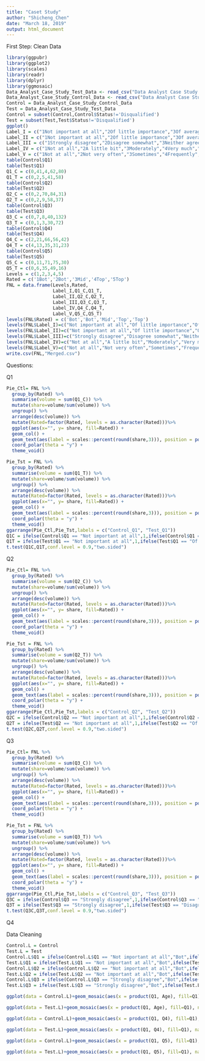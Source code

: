 ---
title: "Caset Study"
author: "Shicheng_Chen"
date: "March 18, 2019"
output: html_document
---
First Step: Clean Data
```{r}
library(ggpubr)
library(ggplot2)
library(scales)
library(readr)
library(dplyr)
library(ggmosaic)
Data_Analyst_Case_Study_Test_Data <- read_csv("Data Analyst Case Study - Test Data.csv")
Data_Analyst_Case_Study_Control_Data <- read_csv("Data Analyst Case Study - Control Data.csv")
Control = Data_Analyst_Case_Study_Control_Data
Test = Data_Analyst_Case_Study_Test_Data
Control = subset(Control,Control$Status!='Disqualified')
Test = subset(Test,Test$Status!='Disqualified')
ggplot()
Label_I = c("1Not important at all","2Of little importance","3Of average importance","4Very important","5Absolutely essential")
Label_II = c("1Not important at all","2Of little importance","3Of average importance","4Very important","5Absolutely essential")
Label_III = c("1Strongly disagree","2Disagree somewhat","3Neither agree nor disagree","4Agree somewhat","5Strongly agree")
Label_IV = c("1Not at all","2A little bit","3Moderately","4Very much","5Extremely")
Label_V = c("1Not at all","2Not very often","3Sometimes","4Frequently","5All the time")
table(Control$Q1)
table(Test$Q1)
Q1_C = c(0,41,4,62,80)
Q1_T = c(0,2,5,41,58)
table(Control$Q2)
table(Test$Q2)
Q2_C = c(0,2,70,84,31)
Q2_T = c(0,2,9,58,37)
table(Control$Q3)
table(Test$Q3)
Q3_C = c(0,7,8,40,132)
Q3_T = c(0,1,3,30,72)
table(Control$Q4)
table(Test$Q4)
Q4_C = c(2,21,66,56,42)
Q4_T = c(4,13,35,31,23)
table(Control$Q5)
table(Test$Q5)
Q5_C = c(0,11,71,75,30)
Q5_T = c(0,6,35,49,16)
Levels = c(1,2,3,4,5)
Rated = c('1Bot','2Bot','3Mid','4Top','5Top')
FNL = data.frame(Levels,Rated,
                 Label_I,Q1_C,Q1_T,
                 Label_II,Q2_C,Q2_T,
                 Label_III,Q3_C,Q3_T,
                 Label_IV,Q4_C,Q4_T,
                 Label_V,Q5_C,Q5_T)
levels(FNL$Rated) = c('Bot','Bot','Mid','Top','Top')
levels(FNL$Label_I)=c("Not important at all","Of little importance","Of average importance","Very important","Absolutely essential")
levels(FNL$Label_II)=c("Not important at all","Of little importance","Of average importance","Very important","Absolutely essential")
levels(FNL$Label_III)=c("Strongly disagree","Disagree somewhat","Neither agree nor disagree","Agree somewhat","Strongly agree")
levels(FNL$Label_IV)=c("Not at all","A little bit","Moderately","Very much","Extremely")
levels(FNL$Label_V)=c("Not at all","Not very often","Sometimes","Frequently","All the time")
write.csv(FNL,"Merged.csv")
```

Questions:

Q1
```{r}

Pie_Ctl= FNL %>%
  group_by(Rated) %>%
  summarise(volume = sum(Q1_C)) %>%
  mutate(share=volume/sum(volume)) %>%
  ungroup() %>% 
  arrange(desc(volume)) %>%
  mutate(Rated=factor(Rated, levels = as.character(Rated)))%>%
  ggplot(aes(x="", y= share, fill=Rated)) +
  geom_col() +
  geom_text(aes(label = scales::percent(round(share,3))), position = position_stack(vjust = 0.5))+
  coord_polar(theta = "y") + 
  theme_void()

Pie_Tst = FNL %>%
  group_by(Rated) %>%
  summarise(volume = sum(Q1_T)) %>%
  mutate(share=volume/sum(volume)) %>%
  ungroup() %>% 
  arrange(desc(volume)) %>%
  mutate(Rated=factor(Rated, levels = as.character(Rated)))%>%
  ggplot(aes(x="", y= share, fill=Rated)) +
  geom_col() +
  geom_text(aes(label = scales::percent(round(share,3))), position = position_stack(vjust = 0.5))+
  coord_polar(theta = "y") + 
  theme_void()
ggarrange(Pie_Ctl,Pie_Tst,labels = c("Control_Q1", "Test_Q1"))
Q1C = ifelse(Control$Q1 == "Not important at all",1,ifelse(Control$Q1 == "Of little importance",2,ifelse(Control$Q1 == "Of average importance",3,ifelse(Control$Q1 == "Very important",4,5))))
Q1T = ifelse(Test$Q1 == "Not important at all",1,ifelse(Test$Q1 == "Of little importance",2,ifelse(Test$Q1 == "Of average importance",3,ifelse(Test$Q1 == "Very important",4,5))))
t.test(Q1C,Q1T,conf.level = 0.9,"two.sided")

```


Q2
```{r}

Pie_Ctl= FNL %>%
  group_by(Rated) %>%
  summarise(volume = sum(Q2_C)) %>%
  mutate(share=volume/sum(volume)) %>%
  ungroup() %>% 
  arrange(desc(volume)) %>%
  mutate(Rated=factor(Rated, levels = as.character(Rated)))%>%
  ggplot(aes(x="", y= share, fill=Rated)) +
  geom_col() +
  geom_text(aes(label = scales::percent(round(share,3))), position = position_stack(vjust = 0.5))+
  coord_polar(theta = "y") + 
  theme_void()

Pie_Tst = FNL %>%
  group_by(Rated) %>%
  summarise(volume = sum(Q2_T)) %>%
  mutate(share=volume/sum(volume)) %>%
  ungroup() %>% 
  arrange(desc(volume)) %>%
  mutate(Rated=factor(Rated, levels = as.character(Rated)))%>%
  ggplot(aes(x="", y= share, fill=Rated)) +
  geom_col() +
  geom_text(aes(label = scales::percent(round(share,3))), position = position_stack(vjust = 0.5))+
  coord_polar(theta = "y") + 
  theme_void()
ggarrange(Pie_Ctl,Pie_Tst,labels = c("Control_Q2", "Test_Q2"))
Q2C = ifelse(Control$Q2 == "Not important at all",1,ifelse(Control$Q2 == "Of little importance",2,ifelse(Control$Q2 == "Of average importance",3,ifelse(Control$Q2 == "Very important",4,5))))
Q2T = ifelse(Test$Q2 == "Not important at all",1,ifelse(Test$Q2 == "Of little importance",2,ifelse(Test$Q2 == "Of average importance",3,ifelse(Test$Q2 == "Very important",4,5))))
t.test(Q2C,Q2T,conf.level = 0.9,"two.sided")
```



Q3
```{r}
Pie_Ctl= FNL %>%
  group_by(Rated) %>%
  summarise(volume = sum(Q3_C)) %>%
  mutate(share=volume/sum(volume)) %>%
  ungroup() %>% 
  arrange(desc(volume)) %>%
  mutate(Rated=factor(Rated, levels = as.character(Rated)))%>%
  ggplot(aes(x="", y= share, fill=Rated)) +
  geom_col() +
  geom_text(aes(label = scales::percent(round(share,3))), position = position_stack(vjust = 0.5))+
  coord_polar(theta = "y") + 
  theme_void()

Pie_Tst = FNL %>%
  group_by(Rated) %>%
  summarise(volume = sum(Q3_T)) %>%
  mutate(share=volume/sum(volume)) %>%
  ungroup() %>% 
  arrange(desc(volume)) %>%
  mutate(Rated=factor(Rated, levels = as.character(Rated)))%>%
  ggplot(aes(x="", y= share, fill=Rated)) +
  geom_col() +
  geom_text(aes(label = scales::percent(round(share,3))), position = position_stack(vjust = 0.5))+
  coord_polar(theta = "y") + 
  theme_void()
ggarrange(Pie_Ctl,Pie_Tst,labels = c("Control_Q3", "Test_Q3"))
Q3C = ifelse(Control$Q3 == "Strongly disagree",1,ifelse(Control$Q3 == "Disagree somewhat",2,ifelse(Control$Q3 == "Neither agree nor disagree",3,ifelse(Control$Q3 == "Agree somewhat",4,5))))
Q3T = ifelse(Test$Q3 == "Strongly disagree",1,ifelse(Test$Q3 == "Disagree somewhat",2,ifelse(Test$Q3 == "Neither agree nor disagree",3,ifelse(Test$Q3 == "Agree somewhat",4,5))))
t.test(Q3C,Q3T,conf.level = 0.9,"two.sided")

```

Q4

Data Cleaning
```{r}
Control.L = Control
Test.L = Test
Control.L$Q1 = ifelse(Control.L$Q1 == "Not important at all","Bot",ifelse(Control.L$Q1 == "Of little importance","Bot",ifelse(Control.L$Q1 == "Of average importance","Mid",ifelse(Control.L$Q1 == "Very important","Top","Top"))))
Test.L$Q1 = ifelse(Test.L$Q1 == "Not important at all","Bot",ifelse(Test.L$Q1 == "Of little importance","Bot",ifelse(Test.L$Q1 == "Of average importance","Mid",ifelse(Test.L$Q1 == "Very important","Top","Top"))))
Control.L$Q2 = ifelse(Control.L$Q2 == "Not important at all","Bot",ifelse(Control.L$Q2 == "Of little importance","Bot",ifelse(Control.L$Q2 == "Of average importance","Mid",ifelse(Control.L$Q2 == "Very important","Top","Top"))))
Test.L$Q2 = ifelse(Test.L$Q2 == "Not important at all","Bot",ifelse(Test.L$Q2 == "Of little importance","Bot",ifelse(Test.L$Q2 == "Of average importance","Mid",ifelse(Test.L$Q2 == "Very important","Top","Top"))))
Control.L$Q3 = ifelse(Control.L$Q3 == "Strongly disagree","Bot",ifelse(Control.L$Q3 == "Disagree somewhat","Bot",ifelse(Control.L$Q3 == "Neither agree nor disagree","Mid",ifelse(Control.L$Q3 == "Agree somewhat","Top","Top"))))
Test.L$Q3 = ifelse(Test.L$Q3 == "Strongly disagree","Bot",ifelse(Test.L$Q3 == "Disagree somewhat","Bot",ifelse(Test.L$Q3 == "Neither agree nor disagree","Mid",ifelse(Test.L$Q3 == "Agree somewhat","Top","Top"))))
```


```{r}

ggplot(data = Control.L)+geom_mosaic(aes(x = product(Q1, Age), fill=Q1), na.rm=TRUE)+geom_mosaic(aes(x = product(Q2, Age), fill=Q2), na.rm=TRUE)+geom_mosaic(aes(x = product(Q3, Age), fill=Q3), na.rm=TRUE) + facet_grid(Gender~.)+  labs(x = "Age", title='Control Group Mosaic Plot', fill = 'Levels',y = 'Levels')

ggplot(data = Test.L)+geom_mosaic(aes(x = product(Q1, Age), fill=Q1), na.rm=TRUE)+geom_mosaic(aes(x = product(Q2, Age), fill=Q2), na.rm=TRUE)+geom_mosaic(aes(x = product(Q3, Age), fill=Q3), na.rm=TRUE) + facet_grid(Gender~.)+  labs(x = "Age", title='Test Group Mosaic Plot', fill = 'Levels',y = 'Levels')

```

```{r}
ggplot(data = Control.L)+geom_mosaic(aes(x = product(Q1, Q4), fill=Q1), na.rm=TRUE)+geom_mosaic(aes(x = product(Q2, Q4), fill=Q2), na.rm=TRUE)+geom_mosaic(aes(x = product(Q3, Q4), fill=Q3), na.rm=TRUE) +  labs(x = "Science Enthusiasts", title='Control Group Mosaic Plot', fill = 'Levels',y = 'Levels')

ggplot(data = Test.L)+geom_mosaic(aes(x = product(Q1, Q4), fill=Q1), na.rm=TRUE)+geom_mosaic(aes(x = product(Q2, Q4), fill=Q2), na.rm=TRUE)+geom_mosaic(aes(x = product(Q3, Q4), fill=Q3), na.rm=TRUE) +  labs(x = "Science Enthusiasts", title='Test Group Mosaic Plot', fill = 'Levels',y = 'Levels')

ggplot(data = Control.L)+geom_mosaic(aes(x = product(Q1, Q5), fill=Q1), na.rm=TRUE)+geom_mosaic(aes(x = product(Q2, Q5), fill=Q2), na.rm=TRUE)+geom_mosaic(aes(x = product(Q3, Q5), fill=Q3), na.rm=TRUE) +  labs(x = "Science Reading", title='Control Group Mosaic Plot', fill = 'Levels',y = 'Levels')

ggplot(data = Test.L)+geom_mosaic(aes(x = product(Q1, Q5), fill=Q1), na.rm=TRUE)+geom_mosaic(aes(x = product(Q2, Q5), fill=Q2), na.rm=TRUE)+geom_mosaic(aes(x = product(Q3, Q5), fill=Q3), na.rm=TRUE) +  labs(x = "Science Reading", title='Test Group Mosaic Plot', fill = 'Levels',y = 'Levels')
```






















